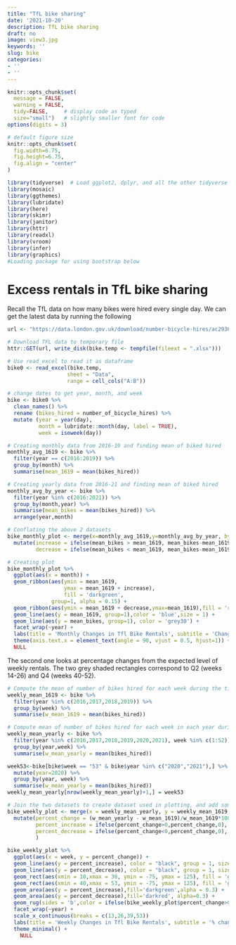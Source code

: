 ```yaml
---
title: "TfL bike sharing"
date: '2021-10-20'
description: TfL bike sharing
draft: no
image: view3.jpg
keywords: ''
slug: bike
categories:
- ''
- ''
---
```


```r
knitr::opts_chunk$set(
  message = FALSE, 
  warning = FALSE, 
  tidy=FALSE,     # display code as typed
  size="small")   # slightly smaller font for code
options(digits = 3)

# default figure size
knitr::opts_chunk$set(
  fig.width=6.75, 
  fig.height=6.75,
  fig.align = "center"
)
```


```r
library(tidyverse)  # Load ggplot2, dplyr, and all the other tidyverse packages
library(mosaic)
library(ggthemes)
library(lubridate)
library(here)
library(skimr)
library(janitor)
library(httr)
library(readxl)
library(vroom)
library(infer)
library(graphics)
#Loading package for using bootstrap below
```


# Excess rentals in TfL bike sharing

Recall the TfL data on how many bikes were hired every single day. We can get the latest data by running the following

```r
url <- "https://data.london.gov.uk/download/number-bicycle-hires/ac29363e-e0cb-47cc-a97a-e216d900a6b0/tfl-daily-cycle-hires.xlsx"

# Download TFL data to temporary file
httr::GET(url, write_disk(bike.temp <- tempfile(fileext = ".xlsx")))

# Use read_excel to read it as dataframe
bike0 <- read_excel(bike.temp,
                   sheet = "Data",
                   range = cell_cols("A:B"))

# change dates to get year, month, and week
bike <- bike0 %>% 
  clean_names() %>% 
  rename (bikes_hired = number_of_bicycle_hires) %>% 
  mutate (year = year(day),
          month = lubridate::month(day, label = TRUE),
          week = isoweek(day))
```




```r

# Creating monthly data from 2016-19 and finding mean of biked hired
monthly_avg_1619 <- bike %>% 
  filter(year == c(2016:2019)) %>% 
  group_by(month) %>% 
  summarise(mean_1619 = mean(bikes_hired))

# Creating yearly data from 2016-21 and finding mean of biked hired
monthly_avg_by_year <- bike %>%
  filter(year %in% c(2016:2021)) %>%
  group_by(month,year) %>%
  summarise(mean_bikes = mean(bikes_hired)) %>% 
  arrange(year,month)

# Conflating the above 2 datasets
bike_monthly_plot <- merge(x=monthly_avg_1619,y=monthly_avg_by_year, by = "month",all.x = TRUE) %>% 
  mutate(increase = ifelse(mean_bikes > mean_1619, mean_bikes-mean_1619,0),
         decrease = ifelse(mean_bikes < mean_1619, mean_bikes-mean_1619,0))

# Creating plot
bike_monthly_plot %>% 
  ggplot(aes(x = month)) +
  geom_ribbon(aes(ymin = mean_1619,
                  ymax = mean_1619 + increase),
                  fill = 'darkgreen',
              group=1, alpha = 0.15) +
  geom_ribbon(aes(ymin = mean_1619 + decrease,ymax=mean_1619),fill = 'red',group=1, alpha = 0.25) +
  geom_line(aes(y = mean_1619, group=1),color = 'blue',size = 1) +
  geom_line(aes(y = mean_bikes, group=1), color = 'grey30') +
  facet_wrap(~year) +
  labs(title = 'Monthly Changes in Tfl Bike Rentals', subtitle = 'Change from monthly average shown in blue and calculated between 2016 -2019', caption= "Source: TfL, London Data Store", y = 'Bike Rentals', x = 'Month') +
  theme(axis.text.x = element_text(angle = 90, vjust = 0.5, hjust=1)) +
  NULL
```

The second one looks at percentage changes from the expected level of weekly rentals. The two grey shaded rectangles correspond to Q2 (weeks 14-26) and Q4 (weeks 40-52).

```r


# Compute the mean of number of bikes hired for each week during the time period 2016-19
weekly_mean_1619 <- bike %>% 
  filter(year %in% c(2016,2017,2018,2019)) %>% 
  group_by(week) %>% 
  summarise(w_mean_1619 = mean(bikes_hired))

# Compute mean of number of bikes hired for each week in each year during the time period 2016-21
weekly_mean_yearly <- bike %>% 
  filter(year %in% c(2016,2017,2018,2019,2020,2021), week %in% c(1:52))%>% 
  group_by(year,week) %>% 
  summarise(w_mean_yearly = mean(bikes_hired))

week53<-bike[bike$week == "53" & bike$year %in% c("2020","2021"),] %>% 
  mutate(year=2020) %>% 
  group_by(year, week) %>% 
  summarise(w_mean_yearly = mean(bikes_hired))
weekly_mean_yearly[nrow(weekly_mean_yearly)+1,] = week53

# Join the two datasets to create dataset used in plotting, and add some features needed
bike_weekly_plot <- merge(x = weekly_mean_yearly, y = weekly_mean_1619,by = 'week') %>% 
  mutate(percent_change = (w_mean_yearly - w_mean_1619)/w_mean_1619*100,
         percent_increase = ifelse(percent_change>0,percent_change,0),
         percent_decrease = ifelse(percent_change<0,percent_change,0),
         )

bike_weekly_plot %>% 
  ggplot(aes(x = week, y = percent_change)) +
  geom_line(aes(y = percent_increase), color = "black", group = 1, size = 0.8, alpha = 0.3) + 
  geom_line(aes(y = percent_decrease), color = "black", group = 1, size = 0.8, alpha = 0.3) + 
  geom_rect(aes(xmin = 10,xmax = 30, ymin = -75, ymax = 125), fill = 'grey95', alpha = 0.3) +
  geom_rect(aes(xmin = 40,xmax = 53, ymin = -75, ymax = 125), fill = 'grey95', alpha = 0.3) +
  geom_area(aes(y = percent_increase),fill='darkgreen',alpha = 0.3) +
  geom_area(aes(y = percent_decrease),fill='darkred', alpha=0.3) +
  geom_rug(sides = 'b',color = ifelse(bike_weekly_plot$percent_change>0,'darkgreen','red')) +
  facet_wrap(~year) +
  scale_x_continuous(breaks = c(13,26,39,53))
  labs(title = 'Weekly Changes in Tfl Bike Rentals', subtitle = '% change from weekly averages calculated between 2016-2019', x = 'Week',y = 'Percentage Change (%)') +
  theme_minimal() +
    NULL
  
```


